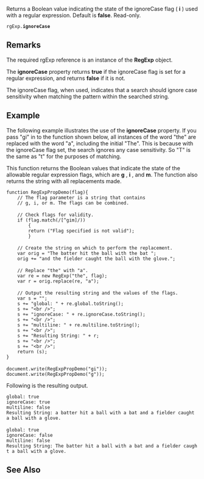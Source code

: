 Returns a Boolean value indicating the state of the ignoreCase flag ( '''i''' ) used with a regular expression. Default is '''false'''. Read-only.

 rgExp.'''ignoreCase'''

==Remarks==
The required rgExp reference is an instance of the '''RegExp''' object.

The '''ignoreCase''' property returns '''true''' if the ignoreCase flag is set for a regular expression, and returns '''false''' if it is not.

The ignoreCase flag, when used, indicates that a search should ignore case sensitivity when matching the pattern within the searched string.


==Example==
The following example illustrates the use of the '''ignoreCase''' property. If you pass "gi" in to the function shown below, all instances of the word "the" are replaced with the word "a", including the initial "The". This is because with the ignoreCase flag set, the search ignores any case sensitivity. So "T" is the same as "t" for the purposes of matching.

This function returns the Boolean values that indicate the state of the allowable regular expression flags, which are '''g''' , '''i''' , and '''m'''. The function also returns the string with all replacements made.

 function RegExpPropDemo(flag){
     // The flag parameter is a string that contains
     // g, i, or m. The flags can be combined.
 
     // Check flags for validity.
     if (flag.match(/[^gim]/))
         {
         return ("Flag specified is not valid");
         }
 
     // Create the string on which to perform the replacement.
     var orig = "The batter hit the ball with the bat ";
     orig += "and the fielder caught the ball with the glove.";
 
     // Replace "the" with "a".
     var re = new RegExp("the", flag);
     var r = orig.replace(re, "a");        
 
     // Output the resulting string and the values of the flags.
     var s = "";
     s += "global: " + re.global.toString();
     s += "&lt;br /&gt;";
     s += "ignoreCase: " + re.ignoreCase.toString();
     s += "&lt;br /&gt;";
     s += "multiline: " + re.multiline.toString();
     s += "&lt;br /&gt;";
     s += "Resulting String: " + r;
     s += "&lt;br /&gt;";
     s += "&lt;br /&gt;";
     return (s);
 }
 
 document.write(RegExpPropDemo("gi"));
 document.write(RegExpPropDemo("g"));
Following is the resulting output.

 global: true
 ignoreCase: true
 multiline: false
 Resulting String: a batter hit a ball with a bat and a fielder caught a ball with a glove.
 
 global: true
 ignoreCase: false
 multiline: false
 Resulting String: The batter hit a ball with a bat and a fielder caught a ball with a glove.

==See Also==

              

              

              

